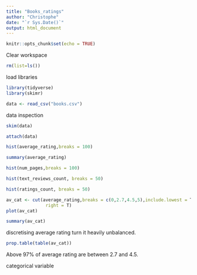 ```yaml
---
title: "Books_ratings"
author: "Christophe"
date: "`r Sys.Date()`"
output: html_document
---
```


```r
knitr::opts_chunk$set(echo = TRUE)
```

Clear workspace
```r
rm(list=ls())
```
load libraries
```r
library(tidyverse)
library(skimr)
```

```r
data <- read_csv("books.csv")
```

data inspection
```r
skim(data)
```

```r
attach(data)
```

```r
hist(average_rating,breaks = 100)
```
```r
summary(average_rating)
```


```r
hist(num_pages,breaks = 100)
```

```r
hist(text_reviews_count, breaks = 50)
```

```r
hist(ratings_count, breaks = 50)
```

```r
av_cat <- cut(average_rating,breaks = c(0,2.7,4.5,5),include.lowest = T,
               right = T)
plot(av_cat)
```

```r
summary(av_cat)
```
discretising average  rating turn it heavily unbalanced. 

```r
prop.table(table(av_cat))
```

Above 97% of average rating are between 2.7 and 4.5.  

categorical variable 
```r

```

